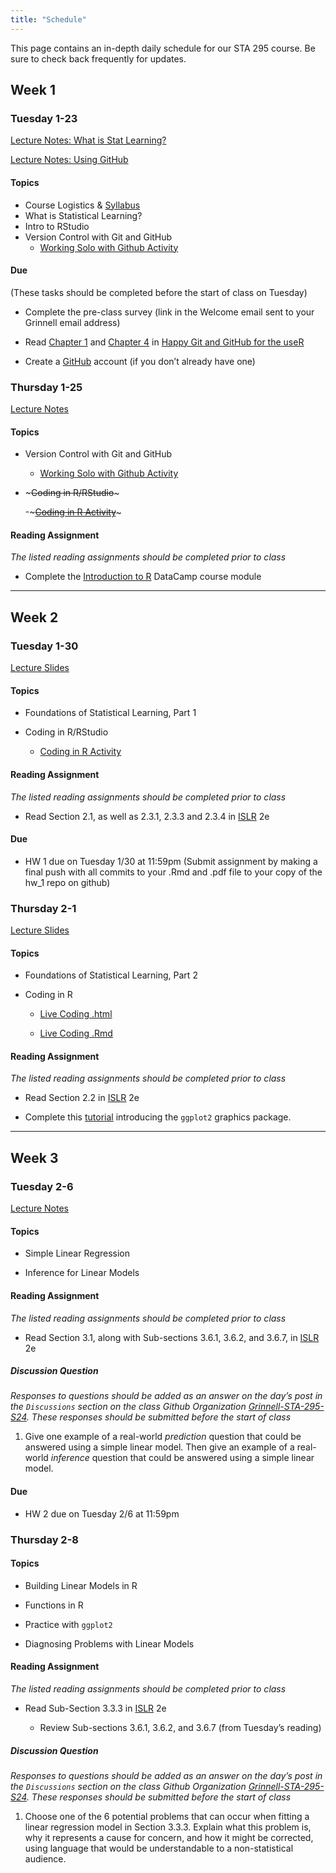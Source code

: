 ```yaml
---
title: "Schedule"
---
```



This page contains an in-depth daily schedule for our STA 295 course. Be sure to check back frequently for updates.


## Week 1

### Tuesday 1-23

[Lecture Notes: What is Stat Learning?](lecture_notes/1_23_Stat_Learn.pdf)

[Lecture Notes: Using GitHub](lecture_notes/1_23_GitHub.pdf)

#### Topics

- Course Logistics & [Syllabus](https://grinnell-sta-295-s24.github.io/syllabus.html)
- What is Statistical Learning?
- Intro to RStudio
- Version Control with Git and GitHub
  - [Working Solo with Github Activity](files/working_solo_github.pdf)



#### Due
(These tasks should be completed before the start of class on Tuesday)

- Complete the pre-class survey (link in the Welcome email sent to your Grinnell email address)

- Read [Chapter 1](https://happygitwithr.com/big-picture.html) and [Chapter 4](https://happygitwithr.com/github-acct.html) in [Happy Git and GitHub for the useR](https://happygitwithr.com/)

- Create a [GitHub](https://github.com/) account (if you don't already have one)


### Thursday 1-25

[Lecture Notes](lecture_notes/1_25_Practice_with_Git.pdf)

#### Topics

- Version Control with Git and GitHub
  - [Working Solo with Github Activity](files/working_solo_github.pdf)

- ~~~Coding in R/RStudio~~~

  -~~~[Coding in R Activity](files/coding_in_R.pdf)~~~



#### Reading Assignment

*The listed reading assignments should be completed prior to class*


- Complete the [Introduction to R](https://app.datacamp.com/learn/courses/free-introduction-to-r) DataCamp course module



------------------------------------------------------

## Week 2

### Tuesday 1-30

[Lecture Slides](lecture_notes/1_30_Foundations.pdf)

#### Topics


- Foundations of Statistical Learning, Part 1

- Coding in R/RStudio

  - [Coding in R Activity](files/coding_in_R.pdf)
  



#### Reading Assignment

*The listed reading assignments should be completed prior to class*
 
- Read Section 2.1, as well as 2.3.1, 2.3.3 and 2.3.4 in [ISLR](https://www.statlearning.com/) 2e

#### Due

- HW 1 due on Tuesday 1/30 at 11:59pm (Submit assignment by making a final push with all commits to your .Rmd and .pdf file to your copy of the hw_1 repo on github)


### Thursday 2-1

[Lecture Slides](lecture_notes/2_1_Foundations_II.pdf)

#### Topics


- Foundations of Statistical Learning, Part 2

- Coding in R

  - [Live Coding .html](files/Demo_2_1.html)
  
  - [Live Coding .Rmd](files/Demo_2_1.Rmd)

  



#### Reading Assignment

*The listed reading assignments should be completed prior to class*
 
- Read Section 2.2 in [ISLR](https://www.statlearning.com/) 2e

- Complete this [tutorial](https://shiny.grinnell.edu/tutorial/5_ggplot2_MakingGraphs/#section-introduction) introducing the `ggplot2` graphics package.

------------------------------------------------------

## Week 3

### Tuesday 2-6

[Lecture Notes](lecture_notes/2-6_SLR.pdf)

#### Topics


- Simple Linear Regression

- Inference for Linear Models


  



#### Reading Assignment

*The listed reading assignments should be completed prior to class*
 
- Read Section 3.1, along with Sub-sections 3.6.1, 3.6.2, and 3.6.7, in [ISLR](https://www.statlearning.com/) 2e


##### Discussion Question

*Responses to questions should be added as an answer on the day's post in the `Discussions` section on the class Github Organization [Grinnell-STA-295-S24](https://github.com/Grinnell-STA-295-S24). These responses should be submitted before the start of class* 
 
1. Give one example of a real-world *prediction* question that could be answered using a simple linear model. Then give an example of a real-world *inference* question that could be answered using a simple linear model.


#### Due

- HW 2 due on Tuesday 2/6 at 11:59pm


### Thursday 2-8


#### Topics

- Building Linear Models in R

- Functions in R

- Practice with `ggplot2`

- Diagnosing Problems with Linear Models
  



#### Reading Assignment

*The listed reading assignments should be completed prior to class*
 
- Read Sub-Section 3.3.3 in [ISLR](https://www.statlearning.com/) 2e

  - Review Sub-sections 3.6.1, 3.6.2, and 3.6.7 (from Tuesday's reading)


##### Discussion Question

*Responses to questions should be added as an answer on the day's post in the `Discussions` section on the class Github Organization [Grinnell-STA-295-S24](https://github.com/Grinnell-STA-295-S24). These responses should be submitted before the start of class* 
 
1. Choose one of the 6 potential problems that can occur when fitting a linear regression model in Section 3.3.3. Explain what this problem is, why it represents a cause for concern, and how it might be corrected, using language that would be understandable to a non-statistical audience.

